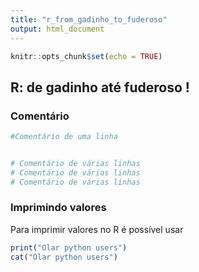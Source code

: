 ```yaml
---
title: "r_from_gadinho_to_fuderoso"
output: html_document
---
```


```r
knitr::opts_chunk$set(echo = TRUE)
```

## R: de gadinho até fuderoso !

### Comentário

```r
#Comentário de uma linha


# Comentário de várias linhas
# Comentário de várias linhas
# Comentário de várias linhas


```
  
### Imprimindo valores

Para imprimir valores no R é possível usar 
```r
print("Olar python users")
cat("Olar python users")
```

